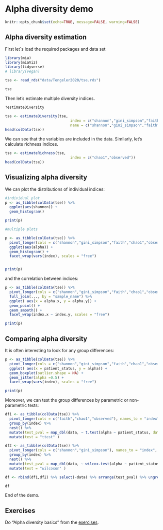 # Alpha diversity demo

```r
knitr::opts_chunk$set(echo=TRUE, message=FALSE, warning=FALSE)
```

## Alpha diversity estimation


First let`s load the required packages and data set


```r
library(mia)
library(miaViz)
library(tidyverse)
# library(vegan)

tse <- read_rds("data/Tengeler2020/tse.rds")

tse

```
Then let's estimate multiple diversity indices.

```r

?estimateDiversity

tse <- estimateDiversity(tse, 
                              index = c("shannon","gini_simpson","faith"),
                              name = c("shannon","gini_simpson","faith"))
head(colData(tse))

```

We can see that the variables are included in the data.
Similarly, let's calculate richness indices.

```r

tse <- estimateRichness(tse, 
                              index = c("chao1","observed"))
head(colData(tse))

```

## Visualizing alpha diversity 

We can plot the distributions of individual indices:

```r
#individual plot
p <- as_tibble(colData(tse)) %>% 
  ggplot(aes(shannon)) +
  geom_histogram() 

print(p)

#multiple plots

p <- as_tibble(colData(tse)) %>% 
  pivot_longer(cols = c("shannon","gini_simpson","faith","chao1","observed"), names_to = "index", values_to = "alpha") %>% 
  ggplot(aes(alpha)) +
  geom_histogram() +
  facet_wrap(vars(index), scales = "free")


print(p)


```

and the correlation between indices:

```r

p <- as_tibble(colData(tse)) %>% 
  pivot_longer(cols = c("shannon","gini_simpson","faith","chao1","observed"), names_to = "index", values_to = "alpha") %>% 
  full_join(.,., by = "sample_name") %>% 
  ggplot( aes(x = alpha.x, y = alpha.y)) + 
  geom_point() +
  geom_smooth() +
  facet_wrap(index.x ~ index.y, scales = "free")

print(p)

```

## Comparing alpha diversity 

It is often interesting to look for any group differences:


```r

p <- as_tibble(colData(tse)) %>% 
  pivot_longer(cols = c("shannon","gini_simpson","faith","chao1","observed"), names_to = "index", values_to = "alpha") %>% 
  ggplot( aes(x = patient_status, y = alpha)) + 
  geom_boxplot(outlier.shape = NA) +
  geom_jitter(alpha =0.5) +
  facet_wrap(vars(index), scales = "free")

print(p)

```

Moreover, we can test the group differences by parametric or non-parametric tests:

```r

df1 <- as_tibble(colData(tse)) %>% 
  pivot_longer(cols = c("faith","chao1","observed"), names_to = "index", values_to = "alpha") %>% 
  group_by(index) %>% 
  nest() %>% 
  mutate(test_pval = map_dbl(data, ~ t.test(alpha ~ patient_status, data = .x)$p.value)) %>% 
  mutate(test = "ttest" ) 

df2 <- as_tibble(colData(tse)) %>% 
  pivot_longer(cols = c("shannon","gini_simpson"), names_to = "index", values_to = "alpha") %>% 
  group_by(index) %>% 
  nest() %>% 
  mutate(test_pval = map_dbl(data, ~ wilcox.test(alpha ~ patient_status, data = .x)$p.value))%>% 
  mutate(test = "wilcoxon" ) 

df <- rbind(df1,df2) %>% select(-data) %>% arrange(test_pval) %>% ungroup()

df

```
End of the demo.


## Exercises

Do "Alpha diversity basics" from the [exercises](https://microbiome.github.io/OMA/exercises.html).
